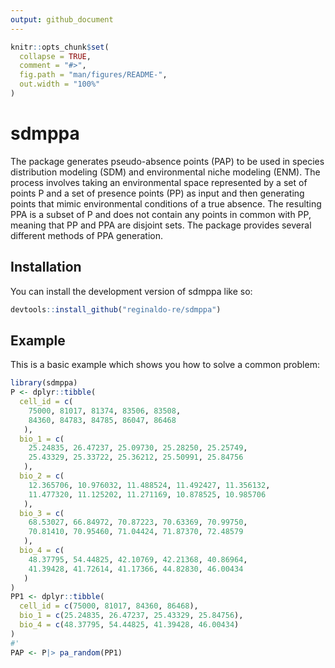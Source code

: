 ```yaml
---
output: github_document
---
```


<!-- README.md is generated from README.Rmd. Please edit that file -->

```r
knitr::opts_chunk$set(
  collapse = TRUE,
  comment = "#>",
  fig.path = "man/figures/README-",
  out.width = "100%"
)
```

# sdmppa

<!-- badges: start -->
<!-- badges: end -->

The package generates pseudo-absence points (PAP) to be used in species distribution modeling (SDM) and environmental niche modeling (ENM). The process involves taking an environmental space represented by a set of points P and a set of presence points (PP) as input and then generating points that mimic environmental conditions of a true absence.  The resulting PPA is a subset of P and does not contain any points in common with PP,  meaning that PP and PPA are disjoint sets. The package provides several different methods of PPA generation.


## Installation

You can install the development version of sdmppa like so:

``` r
devtools::install_github("reginaldo-re/sdmppa")
```

## Example

This is a basic example which shows you how to solve a common problem:

```r
library(sdmppa)
P <- dplyr::tibble(
  cell_id = c(
    75000, 81017, 81374, 83506, 83508,
    84360, 84783, 84785, 86047, 86468
   ),
  bio_1 = c(
    25.24835, 26.47237, 25.09730, 25.28250, 25.25749,
    25.43329, 25.33722, 25.36212, 25.50991, 25.84756
   ),
  bio_2 = c(
    12.365706, 10.976032, 11.488524, 11.492427, 11.356132,
    11.477320, 11.125202, 11.271169, 10.878525, 10.985706
   ),
  bio_3 = c(
    68.53027, 66.84972, 70.87223, 70.63369, 70.99750,
    70.81410, 70.95460, 71.04424, 71.87370, 72.48579
   ),
  bio_4 = c(
    48.37795, 54.44825, 42.10769, 42.21368, 40.86964,
    41.39428, 41.72614, 41.17366, 44.82830, 46.00434
   )
)
PP1 <- dplyr::tibble(
  cell_id = c(75000, 81017, 84360, 86468),
  bio_1 = c(25.24835, 26.47237, 25.43329, 25.84756),
  bio_4 = c(48.37795, 54.44825, 41.39428, 46.00434)
)
#'
PAP <- P|> pa_random(PP1)
```
